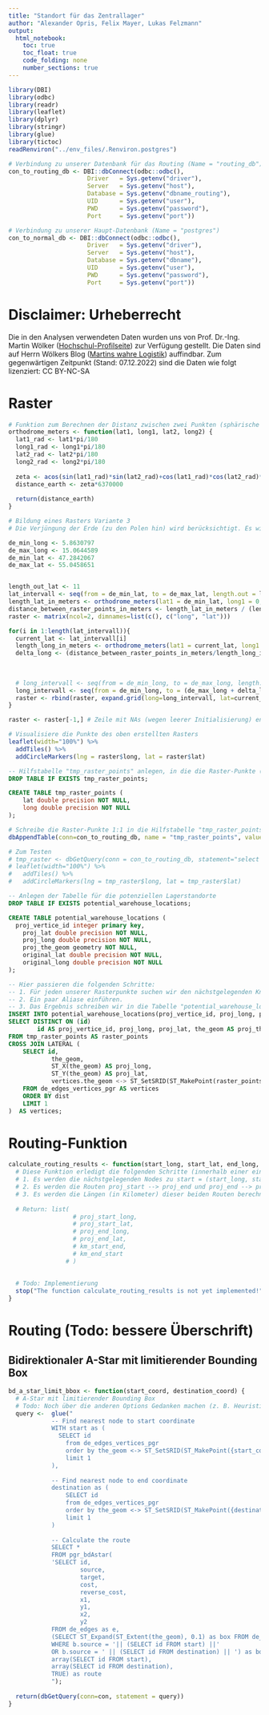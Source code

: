 ```yaml
---
title: "Standort für das Zentrallager"
author: "Alexander Opris, Felix Mayer, Lukas Felzmann"
output:
  html_notebook:
    toc: true
    toc_float: true
    code_folding: none
    number_sections: true
---
```




```r
library(DBI)
library(odbc)
library(readr)
library(leaflet)
library(dplyr)
library(stringr)
library(glue)
library(tictoc)
readRenviron("../env_files/.Renviron.postgres")
```

```r
# Verbindung zu unserer Datenbank für das Routing (Name = "routing_db")
con_to_routing_db <- DBI::dbConnect(odbc::odbc(),
                      Driver   = Sys.getenv("driver"),
                      Server   = Sys.getenv("host"),
                      Database = Sys.getenv("dbname_routing"),
                      UID      = Sys.getenv("user"),
                      PWD      = Sys.getenv("password"),
                      Port     = Sys.getenv("port"))

# Verbindung zu unserer Haupt-Datenbank (Name = "postgres")
con_to_normal_db <- DBI::dbConnect(odbc::odbc(),
                      Driver   = Sys.getenv("driver"),
                      Server   = Sys.getenv("host"),
                      Database = Sys.getenv("dbname"),
                      UID      = Sys.getenv("user"),
                      PWD      = Sys.getenv("password"),
                      Port     = Sys.getenv("port"))
```


# Disclaimer: Urheberrecht
Die in den Analysen verwendeten Daten wurden uns von Prof. Dr.-Ing. Martin Wölker ([Hochschul-Profilseite](https://www.hs-kl.de/hochschule/profil/personenverzeichnis/detailanzeige-personen/person/martin-woelker)) zur Verfügung gestellt. Die Daten sind auf Herrn Wölkers Blog ([Martins wahre Logistik](https://martins-wahre-logistik.blogspot.com/2022/10/logistics-case-studies-der-lieferschein.html)) auffindbar. Zum gegenwärtigen Zeitpunkt (Stand: 07.12.2022) sind die Daten wie folgt lizenziert: CC BY-NC-SA






# Raster
```r
# Funktion zum Berechnen der Distanz zwischen zwei Punkten (sphärische Geometrie wird berücksichtigt)
orthodrome_meters <- function(lat1, long1, lat2, long2) {
  lat1_rad <- lat1*pi/180
  long1_rad <- long1*pi/180
  lat2_rad <- lat2*pi/180
  long2_rad <- long2*pi/180
  
  zeta <- acos(sin(lat1_rad)*sin(lat2_rad)+cos(lat1_rad)*cos(lat2_rad)*cos(long2_rad-long1_rad))
  distance_earth <- zeta*6370000
  
  return(distance_earth)
}
```






```r
# Bildung eines Rasters Variante 3
# Die Verjüngung der Erde (zu den Polen hin) wird berücksichtigt. Es wird (bis auf Rundungsfehler) sichergestellt, dass der Abstand benachbarter Rasterpunkte in lat- und long-Richtung überall gleich ist.

de_min_long <- 5.8630797
de_max_long <- 15.0644589 
de_min_lat <- 47.2842067
de_max_lat <- 55.0458651


length_out_lat <- 11
lat_intervall <- seq(from = de_min_lat, to = de_max_lat, length.out = length_out_lat)
length_lat_in_meters <- orthodrome_meters(lat1 = de_min_lat, long1 = 0, lat2 = de_max_lat, long2 = 0)
distance_between_raster_points_in_meters <- length_lat_in_meters / (length_out_lat-1)
raster <- matrix(ncol=2, dimnames=list(c(), c("long", "lat")))

for(i in 1:length(lat_intervall)){
  current_lat <- lat_intervall[i]
  length_long_in_meters <- orthodrome_meters(lat1 = current_lat, long1 = de_min_long, lat2 = current_lat, long2 = de_max_long)
  delta_long <- (distance_between_raster_points_in_meters/length_long_in_meters) * (de_max_long - de_min_long)
  
  
  
  # long_intervall <- seq(from = de_min_long, to = de_max_long, length.out = length_out_long)
  long_intervall <- seq(from = de_min_long, to = (de_max_long + delta_long), by=delta_long)
  raster <- rbind(raster, expand.grid(long=long_intervall, lat=current_lat))
}

raster <- raster[-1,] # Zeile mit NAs (wegen leerer Initialisierung) entfernen
```



```r
# Visualisiere die Punkte des oben erstellten Rasters
leaflet(width="100%") %>%
  addTiles() %>% 
  addCircleMarkers(lng = raster$long, lat = raster$lat)
```



```sql
-- Hilfstabelle "tmp_raster_points" anlegen, in die die Raster-Punkte (aus raster) 1:1 reingeschrieben werden sollen (siehe nächster Code Chunk).
DROP TABLE IF EXISTS tmp_raster_points;

CREATE TABLE tmp_raster_points (
	lat double precision NOT NULL,
	long double precision NOT NULL
);
```



```r
# Schreibe die Raster-Punkte 1:1 in die Hilfstabelle "tmp_raster_points"
dbAppendTable(conn=con_to_routing_db, name = "tmp_raster_points", value=raster)
```


```r
# Zum Testen
# tmp_raster <- dbGetQuery(conn = con_to_routing_db, statement="select * from tmp_raster_points")
# leaflet(width="100%") %>%
#   addTiles() %>% 
#   addCircleMarkers(lng = tmp_raster$long, lat = tmp_raster$lat)
```


```sql
-- Anlegen der Tabelle für die potenziellen Lagerstandorte
DROP TABLE IF EXISTS potential_warehouse_locations;

CREATE TABLE potential_warehouse_locations (
  proj_vertice_id integer primary key,
	proj_lat double precision NOT NULL,
	proj_long double precision NOT NULL,
	proj_the_geom geometry NOT NULL,
	original_lat double precision NOT NULL,
	original_long double precision NOT NULL
);
```



```sql
-- Hier passieren die folgenden Schritte:
-- 1. Für jeden unserer Rasterpunkte suchen wir den nächstgelegenden Knoten aus unserer routing_db.
-- 2. Ein paar Aliase einführen.
-- 3. Das Ergebnis schreiben wir in die Tabelle "potential_warehouse_locations"
INSERT INTO potential_warehouse_locations(proj_vertice_id, proj_long, proj_lat, proj_the_geom, original_lat, original_long)
SELECT DISTINCT ON (id)
        id AS proj_vertice_id, proj_long, proj_lat, the_geom AS proj_the_geom, lat AS original_lat, long AS original_long
FROM tmp_raster_points AS raster_points
CROSS JOIN LATERAL (
	SELECT id,
			the_geom,
			ST_X(the_geom) AS proj_long,
			ST_Y(the_geom) AS proj_lat,
			vertices.the_geom <-> ST_SetSRID(ST_MakePoint(raster_points.long, raster_points.lat), 4326) AS dist
	FROM de_edges_vertices_pgr AS vertices
	ORDER BY dist
	LIMIT 1
)  AS vertices;
```





# Routing-Funktion
```r
calculate_routing_results <- function(start_long, start_lat, end_long, end_lat){
  # Diese Funktion erledigt die folgenden Schritte (innerhalb einer einzigen Query):
  # 1. Es werden die nächstgelegenden Nodes zu start = (start_long, start_lat) und end = (end_long, end_lat) bestimmt. Diese nennen wir im Folgenden proj_start und proj_end.
  # 2. Es werden die Routen proj_start --> proj_end und proj_end --> proj_start berechnet.
  # 3. Es werden die Längen (in Kilometer) dieser beiden Routen berechnet.
  
  # Return: list(
                  # proj_start_long,
                  # proj_start_lat,
                  # proj_end_long,
                  # proj_end_lat,
                  # km_start_end,
                  # km_end_start
                # )
  
  
  # Todo: Implementierung
  stop("The function calculate_routing_results is not yet implemented!")
}
```




# Routing (Todo: bessere Überschrift)
## Bidirektionaler A-Star mit limitierender Bounding Box
```r
bd_a_star_limit_bbox <- function(start_coord, destination_coord) {
  # A-Star mit limitierender Bounding Box
  # Todo: Noch über die anderen Options Gedanken machen (z. B. Heuristik)
  query <-  glue("
            -- Find nearest node to start coordinate
            WITH start as (
          	  SELECT id
            	from de_edges_vertices_pgr
            	order by the_geom <-> ST_SetSRID(ST_MakePoint({start_coord$lon}, {start_coord$lat}), 4326)
            	limit 1
            ),
            
            -- Find nearest node to end coordinate
            destination as (
            	SELECT id
            	from de_edges_vertices_pgr
            	order by the_geom <-> ST_SetSRID(ST_MakePoint({destination_coord$lon}, {destination_coord$lat}), 4326)
            	limit 1
            )
            
            -- Calculate the route
            SELECT *
            FROM pgr_bdAstar(
            'SELECT id,
                    source,
                    target,
                    cost,
                    reverse_cost,
                    x1,
                    y1,
                    x2,
                    y2
            FROM de_edges as e,
            (SELECT ST_Expand(ST_Extent(the_geom), 0.1) as box FROM de_edges as b
            WHERE b.source = '|| (SELECT id FROM start) ||'
            OR b.source = ' || (SELECT id FROM destination) || ') as box WHERE e.the_geom && box.box',
            array(SELECT id FROM start),
            array(SELECT id FROM destination),
            TRUE) as route
            ");
            
  return(dbGetQuery(conn=con, statement = query))
}
```